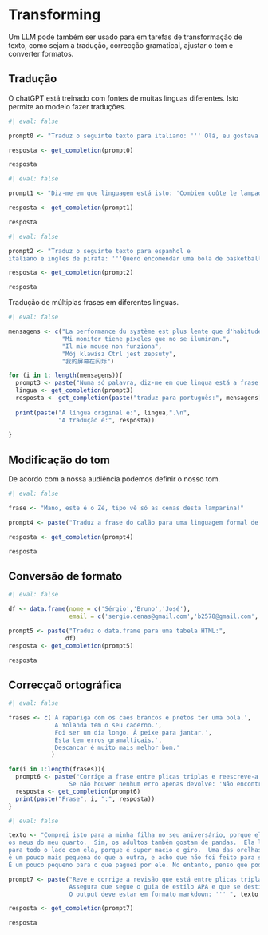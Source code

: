 # Transforming

Um LLM pode também ser usado para em tarefas de transformação de texto, como sejam a tradução, correcção gramatical, ajustar o tom e converter formatos.

## Tradução

O chatGPT está treinado com fontes de muitas línguas diferentes. Isto permite ao modelo fazer traduções.

```r
#| eval: false

prompt0 <- "Traduz o seguinte texto para italiano: ''' Olá, eu gostava de comprar um triturador. '''"

resposta <- get_completion(prompt0)

resposta

```


```r
#| eval: false

prompt1 <- "Diz-me em que linguagem está isto: 'Combien coûte le lampadaire?' "

resposta <- get_completion(prompt1)

resposta

```

```r
#| eval: false

prompt2 <- "Traduz o seguinte texto para espanhol e 
italiano e ingles de pirata: '''Quero encomendar uma bola de basketball.''' "

resposta <- get_completion(prompt2)

resposta

```

Tradução de múltiplas frases em diferentes línguas.

```r
#| eval: false

mensagens <- c("La performance du système est plus lente que d'habitude.",  
               "Mi monitor tiene píxeles que no se iluminan.",
               "Il mio mouse non funziona",
               "Mój klawisz Ctrl jest zepsuty",
               "我的屏幕在闪烁")

for (i in 1: length(mensagens)){
  prompt3 <- paste("Numa só palavra, diz-me em que lingua está a frase:", mensagens[i])
  lingua <- get_completion(prompt3)
  resposta <- get_completion(paste("traduz para português:", mensagens[i]))
  
  print(paste("A língua original é:", lingua,".\n",
              "A tradução é:", resposta))
  
}

```

## Modificação do tom

De acordo com a nossa audiência podemos definir o nosso tom.

```r
#| eval: false

frase <- "Mano, este é o Zé, tipo vê só as cenas desta lamparina!" 

prompt4 <- paste("Traduz a frase do calão para uma linguagem formal de negócio:", frase)

resposta <- get_completion(prompt4)

resposta

```

## Conversão de formato

```r
#| eval: false

df <- data.frame(nome = c('Sérgio','Bruno','José'),
                 email = c('sergio.cenas@gmail.com','b2578@gmail.com','zedecima@gmail.com'))

prompt5 <- paste("Traduz o data.frame para uma tabela HTML:", 
                df)
resposta <- get_completion(prompt5)

resposta

```

## Correcçaõ ortográfica

```r
#| eval: false

frases <- c('A rapariga com os caes brancos e pretos ter uma bola.',
            'A Yolanda tem o seu caderno.',
            'Foi ser um dia longo. À peixe para jantar.',
            'Esta tem erros gramalticais.',
            'Descancar é muito mais melhor bom.'
            )

for(i in 1:length(frases)){
  prompt6 <- paste("Corrige a frase entre plicas triplas e reescreve-a de forma correcta. 
                 Se não houver nenhum erro apenas devolve: 'Não encontrei erros!': '''", frases[i], "'''")
  resposta <- get_completion(prompt6)
  print(paste("Frase", i, ":", resposta))
}

```


```r
#| eval: false

texto <- "Comprei isto para a minha filha no seu aniversário, porque ela está sempre a tirar
os meus do meu quarto.  Sim, os adultos também gostam de pandas.  Ela leva-o
para todo o lado com ela, porque é super macio e giro.  Uma das orelhas  
é um pouco mais pequena do que a outra, e acho que não foi feito para ser assimétrico. 
É um pouco pequeno para o que paguei por ele. No entanto, penso que pode haver outras opções que sejam maiores pelo o mesmo preço.  Chegou um dia antes do previsto, por isso pude brincar com ele antes de o dar à minha filha."

prompt7 <- paste("Reve e corrige a revisão que está entre plicas triplas. Torna-a mais convincente.
                 Assegura que segue o guia de estilo APA e que se destina a um leitor avançado. 
                 O output deve estar em formato markdown: ''' ", texto, "'''")

resposta <- get_completion(prompt7)

resposta

```
